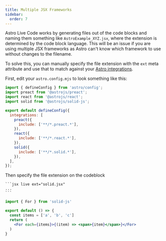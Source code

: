 ```yaml
---
title: Multiple JSX Frameworks
sidebar:
  order: 7
---
```

Astro Live Code works by generating files out of the code blocks and naming them something like `AstroExample_XYZ.jsx`, where the extension is determined by the code block language.
This will be an issue if you are using multiple JSX frameworks as Astro can't know which framework to use without changes to the filename.

To solve this, you can manually specify the file extension with the `ext` meta attribute and use that to match against your 
[Astro integrations](https://docs.astro.build/en/guides/integrations-guide/preact/#combining-multiple-jsx-frameworks).

First, edit your `astro.config.mjs` to look something like this:

```js title="astro.config.mjs"
import { defineConfig } from 'astro/config';
import preact from '@astrojs/preact';
import react from '@astrojs/react';
import solid from '@astrojs/solid-js';

export default defineConfig({
  integrations: [
    preact({
      include: ['**/*.preact.*'],
    }),
    react({
      include: ['**/*.react.*'],
    }),
    solid({
      include: ['**/*.solid.*'],
    }),
  ],
});
```

Then specify the file extension on the codeblock

````
```jsx live ext="solid.jsx"
...
```
````

```jsx live ext="solid.jsx"
import { For } from 'solid-js'

export default () => {
  const items = ['a', 'b', 'c']
  return (
    <For each={items}>{(item) => <span>{item}</span>}</For>
  )
}
```

